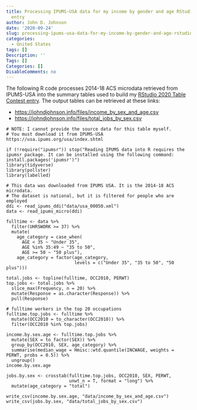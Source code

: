 ```yaml
---
title: Processing IPUMS-USA data for my income by gender and age RStudio Table Contest
  entry
author: John D. Johnson
date: '2020-09-24'
slug: processing-ipums-usa-data-for-my-income-by-gender-and-age-rstudio-table-contest-entry
categories:
  - United States
tags: []
Description: ''
Tags: []
Categories: []
DisableComments: no
---
```


The following R code processes 2014-18 ACS microdata retrieved from IPUMS-USA into the summary tables used to build my [RStudio 2020 Table Contest entry](https://rpubs.com/jdjohn215/three-way-crosstab-table-with-gt). The output tables can be retrieved at these links:

* [https://johndjohnson.info/files/income_by_sex_and_age.csv](https://johndjohnson.info/files/income_by_sex_and_age.csv)
* [https://johndjohnson.info/files/total_jobs_by_sex.csv](https://johndjohnson.info/files/total_jobs_by_sex.csv)

```
# NOTE: I cannot provide the source data for this table myself.
# You must download it from IPUMS-USA https://usa.ipums.org/usa/index.shtml

if (!require("ipumsr")) stop("Reading IPUMS data into R requires the ipumsr package. It can be installed using the following command: install.packages('ipumsr')")
library(tidyverse)
library(pollster)
library(labelled)

# This data was downloaded from IPUMS USA. It is the 2014-18 ACS microdata.
# The dataset is national, but it is filtered for people who are employed
ddi <- read_ipums_ddi("data/usa_00050.xml")
data <- read_ipums_micro(ddi)

fulltime <- data %>% 
  filter(UHRSWORK >= 37) %>%
  mutate(
    age_category = case_when(
      AGE < 35 ~ "Under 35",
      AGE %in% 35:49 ~ "35 to 50",
      AGE >= 50 ~ "50 plus"),
    age_category = factor(age_category,
                          levels = c("Under 35", "35 to 50", "50 plus")))

total.jobs <- topline(fulltime, OCC2010, PERWT)
top.jobs <- total.jobs %>%
  slice_max(Frequency, n = 20) %>% 
  mutate(Response = as.character(Response)) %>%
  pull(Response)

# fulltime workers in the top 20 occupations
fulltime.top.jobs <- fulltime %>%
  mutate(OCC2010 = to_character(OCC2010)) %>%
  filter(OCC2010 %in% top.jobs)

income.by.sex.age <- fulltime.top.jobs %>%
  mutate(SEX = to_factor(SEX)) %>%
  group_by(OCC2010, SEX, age_category) %>%
  summarise(median_wage = Hmisc::wtd.quantile(INCWAGE, weights = PERWT, probs = 0.5)) %>%
  ungroup()
income.by.sex.age

jobs.by.sex <- crosstab(fulltime.top.jobs, OCC2010, SEX, PERWT,
                        unwt_n = T, format = "long") %>%
  mutate(age_category = "total")

write_csv(income.by.sex.age, "data/income_by_sex_and_age.csv")
write_csv(jobs.by.sex, "data/total_jobs_by_sex.csv")
```
